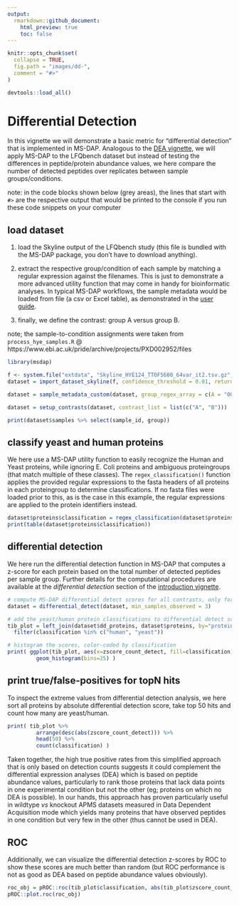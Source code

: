```yaml
---
output: 
  rmarkdown::github_document:
    html_preview: true
    toc: false
---
```


```r
knitr::opts_chunk$set(
  collapse = TRUE,
  fig.path = "images/dd-",
  comment = "#>"
)
```

```r
devtools::load_all()
```


# Differential Detection

In this vignette we will demonstrate a basic metric for "differential detection" that is implemented in MS-DAP. Analogous to the [DEA vignette](differential_expression_analysis.md), we will apply MS-DAP to the LFQbench dataset but instead of testing the differences in peptide/protein abundance values, we here compare the number of detected peptides over replicates between sample groups/conditions.

note: in the code blocks shown below (grey areas), the lines that start with `#> ` are the respective output that would be printed to the console if you run these code snippets on your computer


## load dataset

1. load the Skyline output of the LFQbench study (this file is bundled with the MS-DAP package, you don't have to download anything).

2. extract the respective group/condition of each sample by matching a regular expression against the filenames. This is just to demonstrate a more advanced utility function that may come in handy for bioinformatic analyses. In typical MS-DAP workflows, the sample metadata would be loaded from file (a csv or Excel table), as demonstrated in the [user guide](userguide.md).

3. finally, we define the contrast: group A versus group B.


note; the sample-to-condition assignments were taken from `process_hye_samples.R`  @  https://www.ebi.ac.uk/pride/archive/projects/PXD002952/files

```r
library(msdap)

f <- system.file("extdata", "Skyline_HYE124_TTOF5600_64var_it2.tsv.gz", package = "msdap")
dataset = import_dataset_skyline(f, confidence_threshold = 0.01, return_decoys = F, acquisition_mode = "dia")

dataset = sample_metadata_custom(dataset, group_regex_array = c(A = "007|009|011", B = "008|010|012") )

dataset = setup_contrasts(dataset, contrast_list = list(c("A", "B")))

print(dataset$samples %>% select(sample_id, group))
```


## classify yeast and human proteins

We here use a MS-DAP utility function to easily recognize the Human and Yeast proteins, while ignoring E. Coli proteins and ambiguous proteingroups (that match multiple of these classes). The `regex_classification()` function applies the provided regular expressions to the fasta headers of all proteins in each proteingroup to determine classifications. If no fasta files were loaded prior to this, as is the case in this example, the regular expressions are applied to the protein identifiers instead.

```r
dataset$proteins$classification = regex_classification(dataset$proteins$fasta_headers, regex=c(human="_HUMA", yeast="_YEAS", ecoli="_ECOL"))
print(table(dataset$proteins$classification))
```


## differential detection

We here run the differential detection function in MS-DAP that computes a z-score for each protein based on the total number of detected peptides per sample group. Further details for the computational procedures are available at the _differential detection_ section of the [introduction vignette](intro.md).


```r
# compute MS-DAP differential detect scores for all contrasts, only for proteins that were observed in at least 3 samples in either sample group/condition
dataset = differential_detect(dataset, min_samples_observed = 3)

# add the yeast/human protein classifications to differential detect score tibble and filter to only keep human and yeast proteins
tib_plot = left_join(dataset$dd_proteins, dataset$proteins, by="protein_id") %>%
  filter(classification %in% c("human", "yeast"))

# histogram the scores, color-coded by classification
print( ggplot(tib_plot, aes(x=zscore_count_detect, fill=classification)) + 
         geom_histogram(bins=25) )
```


## print true/false-positives for topN hits

To inspect the extreme values from differential detection analysis, we here sort all proteins by absolute differential detection score, take top 50 hits and count how many are yeast/human. 

```r
print( tib_plot %>% 
         arrange(desc(abs(zscore_count_detect))) %>% 
         head(50) %>% 
         count(classification) )
```


Taken together, the high true positive rates from this simplified approach that is only based on detection counts suggests it could complement the differential expression analyses (DEA) which is based on peptide abundance values, particularly to rank those proteins that lack data points in one experimental condition but not the other (eg; proteins on which no DEA is possible). In our hands, this approach has proven particularly useful in wildtype _vs_ knockout APMS datasets measured in Data Dependent Acquisition mode which yields many proteins that have observed peptides in one condition but very few in the other (thus cannot be used in DEA).


## ROC

Additionally, we can visualize the differential detection z-scores by ROC to show these scores are much better than random (but ROC performance is not as good as DEA based on peptide abundance values obviously).

```r
roc_obj = pROC::roc(tib_plot$classification, abs(tib_plot$zscore_count_detect), levels=c("human", "yeast"), direction="<")
pROC::plot.roc(roc_obj)
```
